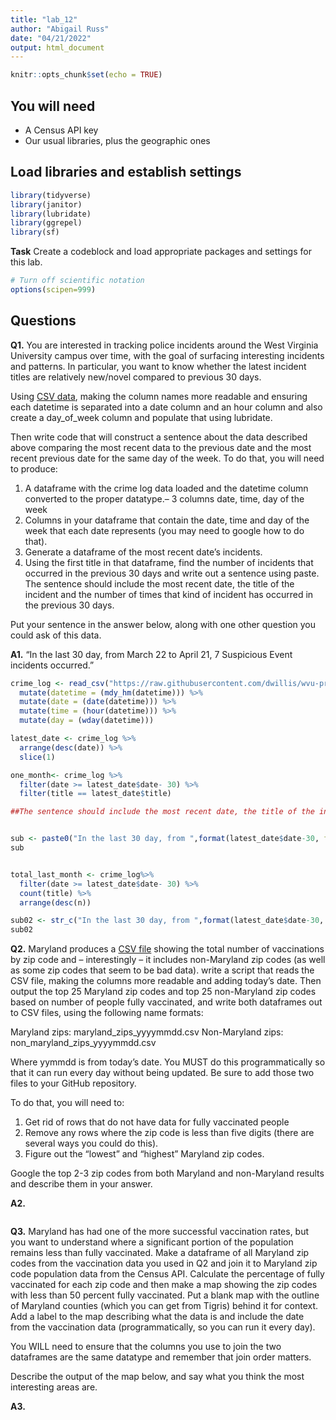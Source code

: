 ```yaml
---
title: "lab_12"
author: "Abigail Russ"
date: "04/21/2022"
output: html_document
---
```


```r
knitr::opts_chunk$set(echo = TRUE)
```

## You will need

* A Census API key
* Our usual libraries, plus the geographic ones

## Load libraries and establish settings
```r
library(tidyverse)
library(janitor)
library(lubridate)
library(ggrepel)
library(sf)
```


**Task** Create a codeblock and load appropriate packages and settings for this lab.

```r
# Turn off scientific notation
options(scipen=999)
```

## Questions

**Q1.** You are interested in tracking police incidents around the West Virginia University campus over time, with the goal of surfacing interesting incidents and patterns. In particular, you want to know whether the latest incident titles are relatively new/novel compared to previous 30 days.

Using [CSV data](https://raw.githubusercontent.com/dwillis/wvu-projects/master/crime-log/crime_log.csv), making the column names more readable and ensuring each datetime is separated into a date column and an hour column and also create a day_of_week column and populate that using lubridate.

Then write code that will construct a sentence about the data described above comparing the most recent data to the previous date and the most recent previous date for the same day of the week. To do that, you will need to produce:

1. A dataframe with the crime log data loaded and the datetime column converted to the proper datatype.-- 3 columns date, time, day of the week
2. Columns in your dataframe that contain the date, time and day of the week that each date represents (you may need to google how to do that).
3. Generate a dataframe of the most recent date's incidents.
4. Using the first title in that dataframe, find the number of incidents that occurred in the previous 30 days and write out a sentence using paste. The sentence should include the most recent date, the title of the incident and the number of times that kind of incident has occurred in the previous 30 days.

Put your sentence in the answer below, along with one other question you could ask of this data.

**A1.** "In the last 30 day, from March 22 to April 21, 7 Suspicious Event incidents occurred."

```r
crime_log <- read_csv("https://raw.githubusercontent.com/dwillis/wvu-projects/master/crime-log/crime_log.csv") %>% 
  mutate(datetime = (mdy_hm(datetime))) %>% 
  mutate(date = (date(datetime))) %>% 
  mutate(time = (hour(datetime))) %>% 
  mutate(day = (wday(datetime)))

latest_date <- crime_log %>% 
  arrange(desc(date)) %>% 
  slice(1)

one_month<- crime_log %>% 
  filter(date >= latest_date$date- 30) %>% 
  filter(title == latest_date$title)

##The sentence should include the most recent date, the title of the incident and the number of times that kind of incident has occurred in the previous 30 days.


sub <- paste0("In the last 30 day, from ",format(latest_date$date-30, format="%B %d"), " to " ,format(latest_date$date, format="%B %d"),", ",nrow(one_month)," ", str_to_lower(latest_date$title), " incidents occurred")
sub


total_last_month <- crime_log%>% 
  filter(date >= latest_date$date- 30) %>% 
  count(title) %>% 
  arrange(desc(n)) 

sub02 <- str_c("In the last 30 day, from ",format(latest_date$date-30, format="%B %d"), " to " ,format(latest_date$date, format="%B %d"),", ",total_last_month$n[1]," ", str_to_lower(total_last_month$title[1]), " incidents occurred")
sub02
```

**Q2.** Maryland produces a [CSV file](https://raw.githubusercontent.com/state-of-maryland/VaccineCSVs/master/Vax_ZIP_CODE_FirstSecondSingle_Totals_Raw.csv) showing the total number of vaccinations by zip code and -- interestingly -- it includes non-Maryland zip codes (as well as some zip codes that seem to be bad data). write a script that reads the CSV file, making the columns more readable and adding today's date. Then output the top 25 Maryland zip codes and top 25 non-Maryland zip codes based on number of people fully vaccinated, and write both dataframes out to CSV files, using the following name formats:

Maryland zips: maryland_zips_yyyymmdd.csv
Non-Maryland zips: non_maryland_zips_yyyymmdd.csv

Where yymmdd is from today's date. You MUST do this programmatically so that it can run every day without being updated. Be sure to add those two files to your GitHub repository.

To do that, you will need to:

1. Get rid of rows that do not have data for fully vaccinated people
2. Remove any rows where the zip code is less than five digits (there are several ways you could do this).
3. Figure out the "lowest" and "highest" Maryland zip codes.

Google the top 2-3 zip codes from both Maryland and non-Maryland results and describe them in your answer.

**A2.**

```r
```

**Q3.** Maryland has had one of the more successful vaccination rates, but you want to understand where a significant portion of the population remains less than fully vaccinated. Make a dataframe of all Maryland zip codes from the vaccination data you used in Q2 and join it to Maryland zip code population data from the Census API. Calculate the percentage of fully vaccinated for each zip code and then make a map showing the zip codes with less than 50 percent fully vaccinated. Put a blank map with the outline of Maryland counties (which you can get from Tigris) behind it for context. Add a label to the map describing what the data is and include the date from the vaccination data (programmatically, so you can run it every day).

You WILL need to ensure that the columns you use to join the two dataframes are the same datatype and remember that join order matters.

Describe the output of the map below, and say what you think the most interesting areas are.

**A3.**

```r
```
